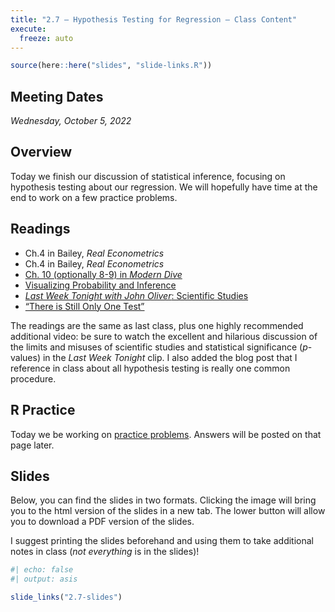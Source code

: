 ```yaml
---
title: "2.7 — Hypothesis Testing for Regression — Class Content"
execute:
  freeze: auto
---
```


```r
source(here::here("slides", "slide-links.R"))
```

::: {.callout-note appearance="minimal"}
## Meeting Dates

*Wednesday, October 5, 2022*
:::

## <i class="fas fa-info-circle fa-lg"></i> Overview

Today we finish our discussion of statistical inference, focusing on hypothesis testing about our regression. We will hopefully have time at the end to work on a few practice problems.

## <i class="fas fa-book-reader fa-lg"></i> Readings

- <i class="fas fa-book"></i> Ch.4 in Bailey, *Real Econometrics*
- <i class="fas fa-book"></i> Ch.4 in Bailey, *Real Econometrics*
- [<i class="fas fa-external-link-square-alt"></i> Ch. 10 (optionally 8-9) in *Modern Dive* ](https://moderndive.netlify.com/10-inference-for-regression.html)
- [<i class="fas fa-external-link-square-alt"></i> Visualizing Probability and Inference ](https://seeing-theory.brown.edu/frequentist-inference/index.html)
- [<i class="fab fa-youtube"></i> *Last Week Tonight with John Oliver*: Scientific Studies](https://www.youtube.com/watch?v=0Rnq1NpHdmw)
- [“There is Still Only One Test”](https://allendowney.blogspot.com/2016/06/there-is-still-only-one-test.html)

The readings are the same as last class, plus one highly recommended additional video: be sure to watch the excellent and hilarious discussion of the limits and misuses of scientific studies and statistical significance $(p$-values) in the *Last Week Tonight* clip. I also added the blog post that I reference in class about all hypothesis testing is really one common procedure.

## <i class="fas fa-registered"></i> R Practice

Today we be working on [practice problems](/r/2.7-r). Answers will be posted on that page later.

## <i class="fas fa-chalkboard-teacher"></i> Slides

Below, you can find the slides in two formats. Clicking the image will bring you to the html version of the slides in a new tab. The lower button will allow you to download a PDF version of the slides.

I suggest printing the slides beforehand and using them to take additional notes in class (*not everything* is in the slides)!

```r
#| echo: false
#| output: asis

slide_links("2.7-slides")
```
